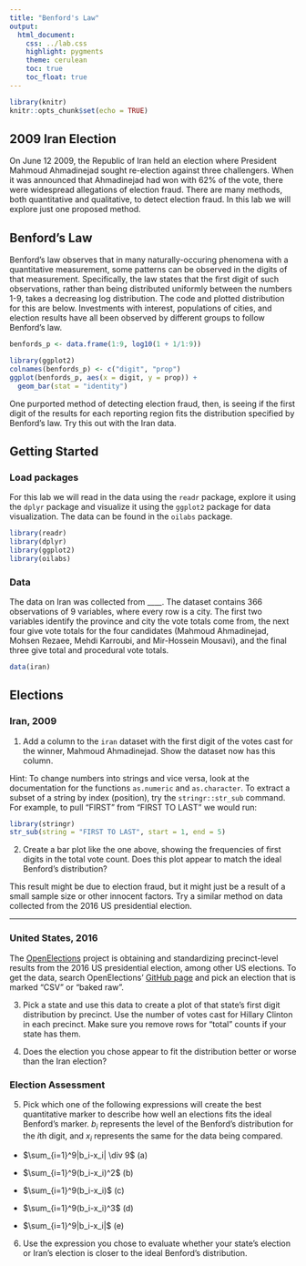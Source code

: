 ```yaml
---
title: "Benford's Law"
output:
  html_document:
    css: ../lab.css
    highlight: pygments
    theme: cerulean
    toc: true
    toc_float: true
---
```


```r
library(knitr)
knitr::opts_chunk$set(echo = TRUE)
```

## 2009 Iran Election

On June 12 2009, the Republic of Iran held an election where President Mahmoud Ahmadinejad sought re-election against three challengers. When it was announced that Ahmadinejad had won with 62% of the vote, there were widespread allegations of election fraud.
There are many methods, both quantitative and qualitative, to detect election fraud. In this lab we will explore just one proposed method.

## Benford's Law

Benford's law observes that in many naturally-occuring phenomena with a quantitative measurement, some patterns can be observed in the digits of that measurement. Specifically, the law states that the first digit of such observations, rather than being distributed uniformly between the numbers 1-9, takes a decreasing log distribution. The code and plotted distribution for this are below. Investments with interest, populations of cities, and election results have all been observed by different groups to follow Benford's law.

```r
benfords_p <- data.frame(1:9, log10(1 + 1/1:9))
```

```r
library(ggplot2)
colnames(benfords_p) <- c("digit", "prop")
ggplot(benfords_p, aes(x = digit, y = prop)) +
  geom_bar(stat = "identity")
```

One purported method of detecting election fraud, then, is seeing if the first digit of the results for each reporting region fits the distribution specified by Benford's law. Try this out with the Iran data.

## Getting Started

### Load packages

For this lab we will read in the data using the `readr` package, explore it using the `dplyr` package and visualize it using the `ggplot2` package for data visualization. The data can be found in the `oilabs` package.

```r
library(readr)
library(dplyr)
library(ggplot2)
library(oilabs)
```

### Data

The data on Iran was collected from ____. The dataset contains 366 observations of 9 variables, where every row is a city. The first two variables identify the province and city the vote totals come from, the next four give vote totals for the four candidates (Mahmoud Ahmadinejad, Mohsen Rezaee, Mehdi Karroubi, and Mir-Hossein Mousavi), and the final three give total and procedural vote totals. 

```r
data(iran)
```

## Elections

### Iran, 2009

1.  Add a column to the `iran` dataset with the first digit of the votes cast for the winner, Mahmoud Ahmadinejad. Show the dataset now has this column.

Hint: To change numbers into strings and vice versa, look at the documentation for the functions `as.numeric` and `as.character`. To extract a subset of a string by index (position), try the `stringr::str_sub` command. For example, to pull "FIRST" from "FIRST TO LAST" we would run:

```r
library(stringr)
str_sub(string = "FIRST TO LAST", start = 1, end = 5)
```

2.  Create a bar plot like the one above, showing the frequencies of first digits in the total vote count. Does this plot appear to match the ideal Benford's distribution?

This result might be due to election fraud, but it might just be a result of a small sample size or other innocent factors. Try a similar method on data collected from the 2016 US presidential election.

***

### United States, 2016

The [OpenElections](http://www.openelections.net) project is obtaining and standardizing precinct-level results from the 2016 US presidential election, among other US elections. To get the data, search OpenElections' [GitHub page](https://github.com/openelections/tracker/blob/master/state_status_2016.csv) and pick an election that is marked "CSV" or "baked raw".

3. Pick a state and use this data to create a plot of that state's first digit distribution by precinct. Use the number of votes cast for Hillary Clinton in each precinct. Make sure you remove rows for "total" counts if your state has them.

4. Does the election you chose appear to fit the distribution better or worse than the Iran election?


### Election Assessment

5. Pick which one of the following expressions will create the best quantitative marker to describe how well an elections fits the ideal Benford's marker. $b_i$ represents the level of the Benford's distribution for the $i$th digit, and $x_i$ represents the same for the data being compared.

* $\sum_{i=1}^9|b_i-x_i| \div 9$ (a)

* $\sum_{i=1}^9(b_i-x_i)^2$ (b)

* $\sum_{i=1}^9(b_i-x_i)$ (c)

* $\sum_{i=1}^9(b_i-x_i)^3$ (d)

* $\sum_{i=1}^9|b_i-x_i|$ (e)


6. Use the expression you chose to evaluate whether your state's election or Iran's election is closer to the ideal Benford's distribution.
